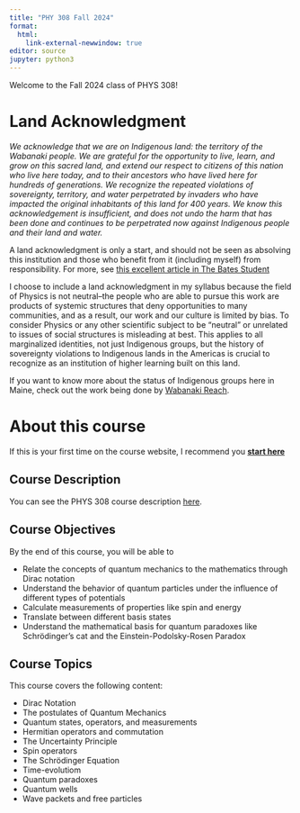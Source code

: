 ```yaml
---
title: "PHY 308 Fall 2024"
format: 
  html:
    link-external-newwindow: true
editor: source
jupyter: python3
---
```


Welcome to the Fall 2024 class of PHYS 308!

# Land Acknowledgment

*We acknowledge that we are on Indigenous land: the territory of the Wabanaki people. We are grateful for the opportunity to live, learn, and grow on this sacred land, and extend our respect to citizens of this nation who live here today, and to their ancestors who have lived here for hundreds of generations. We recognize the repeated violations of sovereignty, territory, and water perpetrated by invaders who have impacted the original inhabitants of this land for 400 years. We know this acknowledgement is insufficient, and does not undo the harm that has been done and continues to be perpetrated now against Indigenous people and their land and water.*

A land acknowledgment is only a start, and should not be seen as absolving this institution and those who benefit from it (including myself) from responsibility. For more, see [this excellent article in The Bates Student](https://thebatesstudent.com/18429/news/does-bates-deserve-a-land-acknowledgement/)

I choose to include a land acknowledgment in my syllabus because the field of Physics is not neutral--the people who are able to pursue this work are products of systemic structures that deny opportunities to many communities, and as a result, our work and our culture is limited by bias. To consider Physics or any other scientific subject to be "neutral" or unrelated to issues of social structures is misleading at best. This applies to all marginalized identities, not just Indigenous groups, but the history of sovereignty violations to Indigenous lands in the Americas is crucial to recognize as an institution of higher learning built on this land.

If you want to know more about the status of Indigenous groups here in Maine, check out the work being done by [Wabanaki Reach](https://www.wabanakireach.org/).

# About this course

If this is your first time on the course website, I recommend you [**start here**](starthere.qmd)

## Course Description

You can see the PHYS 308 course description [here](https://phys308.github.io/).

## Course Objectives

By the end of this course, you will be able to

-   Relate the concepts of quantum mechanics to the mathematics through Dirac notation
-   Understand the behavior of quantum particles under the influence of different types of potentials
-   Calculate measurements of properties like spin and energy
-   Translate between different basis states
-   Understand the mathematical basis for quantum paradoxes like Schrödinger's cat and the Einstein-Podolsky-Rosen Paradox

## Course Topics

This course covers the following content:

-   Dirac Notation
-   The postulates of Quantum Mechanics
-   Quantum states, operators, and measurements
-   Hermitian operators and commutation
-   The Uncertainty Principle
-   Spin operators
-   The Schrödinger Equation
-   Time-evolutiom
-   Quantum paradoxes
-   Quantum wells
-   Wave packets and free particles

